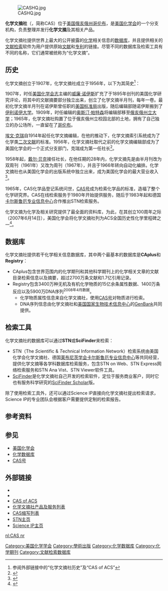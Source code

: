 [[File:CASHQ.jpg|thumb]]

'''化学文摘社'''（{{Lang-en|Chemical Abstracts Service}}，简称CAS）位于[[美国|美国]][[俄亥俄州|俄亥俄州]][[哥伦布_(俄亥俄州)|哥伦布]]，是[[美国化学会|美国化学会]]的一个分支机构，负责整理并发行'''化学文摘'''及其相关产品。

化学文摘社提供世界上最大的公开披露的[[化学|化学]]相关信息的[[数据库|数据库]]，并且提供相关的[[文献检索|文献检索]]软件为用户提供原始[[文献|文献]]和[[专利|专利]]的链接。尽管不同的数据库及检索工具有不同的名称，它们通常被统称为“化学文摘”。

== 历史 ==
化学文摘创立于1907年，化学文摘社成立于1956年，以下为其简史<ref>参阅外部链接中的“化学文摘社历史”及“CAS of ACS”</ref>：

1907年，时任[[美国化学会志|美国化学会志]]主编的[[威廉·诺伊斯|威廉·诺伊斯]]扩充了于1895年创刊的美国化学研究评论，将其中的文献摘要部分独立出来，创立了化学文摘半月刊，每年一卷。最初化学文摘半月刊在诺伊斯曾任职的[[美国国家标准与技术研究院|美国标准局]]出版，随后编辑部随诺伊斯搬到了[[伊利诺伊大学厄巴纳-香槟分校|伊利诺伊大学]]。1909年，时任编辑的[[奥斯汀·帕特森|奥斯汀·帕特森]]将编辑部移至[[俄亥俄州立大学|俄亥俄州立大学]]；1965年，化学文摘社购置了位于俄亥俄州立校园北部的土地，拥有了自己独立的办公场所，一直留在了[[哥伦布_(俄亥俄州)|哥伦布]]。

[[埃文·克瑞|埃文·克瑞]]自1914年起任化学文摘编辑，在他的推动下，化学文摘索引系统成为了化学类[[二次文献|二次文献]]的标准。1956年，化学文摘社取代之前的化学文摘编辑部成为了美国化学会的一个正式分支部门，克瑞成为第一任社长<ref>{{Cite web |url=http://www.libsci.sc.edu/bob/ISP/crane.htm |title=Crane简历 |access-date=2008-04-22 |archive-url=https://web.archive.org/web/20080808135344/http://www.libsci.sc.edu/BOB/ISP/crane.htm |archive-date=2008-08-08 |dead-url=yes }}</ref>。

1958年起，[[戴尔·贝克|戴尔·贝克]]接任社长，在他任期的28年内，化学文摘先是由半月刊改为双周刊（1961年）又改为周刊（1967年），并且于1966年转向自动化编排。化学文摘社也从美国化学会的出版系统中独立出来，成为美国化学会的最大营业收入<ref>{{Cite web |url=http://www.libsci.sc.edu/bob/ISP/baker.htm |title=Baker简历 |access-date=2008-04-22 |archive-url=https://web.archive.org/web/20080206102240/http://www.libsci.sc.edu/BOB/ISP/baker.htm |archive-date=2008-02-06 |dead-url=yes }}</ref>。

1965年，CAS化学品登记系统问世，[[CAS号|CAS号]]成为检索化学品的标准，造福了整个化学研究界。CAS在线检索服务于1980年开始提供服务，随后于1983年起和德国[[卡尔斯鲁厄专业信息中心|卡尔斯鲁厄专业信息中心]]合作推出STN检索服务。

化学文摘为化学及相关研究提供了最全面的资料库，为此，在其创立100周年之际（2007年6月14日），美国化学会将化学文摘社列为ACS全国历史性化学里程碑之一<ref>{{Cite web |url=http://acswebcontent.acs.org/landmarks/landmarks/cas/abstracts.html |title=美国化学会将化学文摘社列为ACS全国历史性化学里程碑 |accessdate=2008-04-22 |archive-date=2008-04-05 |archive-url=https://web.archive.org/web/20080405083014/http://acswebcontent.acs.org/landmarks/landmarks/cas/abstracts.html |dead-url=no }}</ref>。

== 数据库 ==
化学文摘社提供若干化学相关信息数据库，其中两个最基本的数据库是'''CAplus'''和'''Registry'''：
* CAplus包含世界范围内的化学期刊和其他科学期刊上的化学相关文章的文献目录检索信息以及摘要，超过2700万条文献和1.7亿引用记录。 
* Registry包含3400万种无机及有机化学物质的15亿余条属性数据、1400万条反应以及5900万DNA序列<sup>2008年4月数据</sup>。
** 化学物质属性信息来自化学文摘社，使用[[CAS号|CAS号]]对物质进行检索。
** DNA序列信息由化学文摘社和[[美国国家生物技术信息中心|美国国家生物技术信息中心]]的[[GenBank|GenBank]]共同提供。

== 检索工具 ==
化学文摘社的数据库可以通过'''STN'''或'''SciFinder'''来检索：
* STN（The ''S''cientific & ''T''echnical Information ''N''etwork）检索系统由美国化学会化学文摘社、德国[[莱布尼茨学会|莱布尼茨学会]][[卡尔斯鲁厄专业信息中心|卡尔斯鲁厄专业信息中心]]等共同经营，提供化学文摘等各学科数据库检索服务，包含STN on Web、STN Express网络检索服务和STN Ana Vist、STN Viewer软件工具。
* [[SciFinder|SciFinder]]是化学文摘社自己开发的检索软件，定位于服务商业客户，同时它也有服务科学研究的[[SciFinder_Scholar|SciFinder Scholar]]版。

除了使用检索工具外，还可以通过Science IP直接向化学文摘社提出检索请求，Science IP的专业团队会根据客户需要提供定制的检索报告。

== 参考资料 ==
{{reflist}}

== 参见 ==
* [[美国化学会|美国化学会]]
* [[化学数据库|化学数据库]]
* [[CAS号|CAS号]]

== 外部链接 ==
* {{Official website|https://www.cas.org/}}{{En icon}}
*{{URL|https://www.cas.org/zh-hans|化学文摘社}}{{Zh-hans}}
*[https://web.archive.org/web/20080325163537/http://www.libsci.sc.edu/BOB/ISP/cas.htm CAS of ACS]{{en}}
* [http://www.cas.org/products/index.html 化学文摘社产品及服务列表] {{Wayback|url=http://www.cas.org/products/index.html |date=20120511191220 }}{{en}}
* [http://support.cas.org/content/cas-standard-abbreviations CAS缩写列表] {{Wayback|url=http://support.cas.org/content/cas-standard-abbreviations |date=20180626211158 }}{{en}}
* [http://www.stn-international.com STN主页] {{Wayback|url=http://www.stn-international.com/ |date=20210126032246 }}{{en}}
* [https://web.archive.org/web/20080411065432/http://www.scienceip.org/ Science IP主页]{{en}}

[[Category:美国化学学会|Category:美国化学学会]]
[[Category:學術出版|Category:學術出版]]
[[Category:化学数据库|Category:化学数据库]]
[[Category:化学期刊|Category:化学期刊]]
[[Category:文献检索数据库|Category:文献检索数据库]]

[[nl:CAS_nr|nl:CAS nr]]